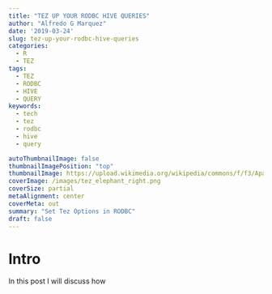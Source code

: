 ```yaml
---
title: "TEZ UP YOUR RODBC HIVE QUERIES"
author: "Alfredo G Marquez"
date: '2019-03-24'
slug: tez-up-your-rodbc-hive-queries
categories:
  - R
  - TEZ
tags:
  - TEZ
  - RODBC
  - HIVE
  - QUERY
keywords:
  - tech
  - tez
  - rodbc
  - hive
  - query

autoThumbnailImage: false
thumbnailImagePosition: "top"
thumbnailImage: https://upload.wikimedia.org/wikipedia/commons/f/f3/Apache_Spark_logo.svg
coverImage: /images/tez_elephant_right.png
coverSize: partial
metaAlignment: center
coverMeta: out
summary: "Set Tez Options in RODBC"
draft: false
---
```


# Intro

In this post I will discuss how 

<!--more-->
